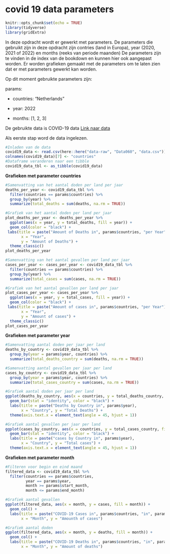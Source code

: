 # covid 19 data parameters

```r
knitr::opts_chunk$set(echo = TRUE)
library(tidyverse)
library(gridExtra)
```

In deze opdracht wordt er gewerkt met parameters. De parameters die gebruikt zijn in deze opdracht zijn contries (land in Europa), year (2020, 2021 of 2022) en months (reeks van periode maanden) De parameters zijn te vinden in de index van de bookdown en kunnen hier ook aangepast worden. Er worden grafieken gemaakt met de parameters om te laten zien dat er met parameters gewerkt kan worden. 

Op dit moment gebruikte parameters zijn:

params:

-   countries: "Netherlands"

-   year: 2022

-   months: [1, 2, 3]

De gebruikte data is COVID-19 data [Link naar data](https://www.ecdc.europa.eu/en/publications-data/data-daily-new-cases-covid-19-eueea-country)

Als eerste stap word de data ingelezen.

```r
#Inladen van de data 
covid19_data <- read.csv(here::here("data-raw", "Data060", "data.csv"))
colnames(covid19_data)[7] <- "countries"
#Dataframe veranderen naar een tibble
covid19_data_tbl <- as_tibble(covid19_data)
```

**Grafieken met parameter countries**

```r
#Samenvatting van het aantal doden per land per jaar 
deaths_per_year <- covid19_data_tbl %>%
  filter(countries == params$countries) %>% 
  group_by(year) %>%
  summarize(total_deaths = sum(deaths, na.rm = TRUE)) 

#Grafiek van het aantal doden per land per jaar 
plot_deaths_per_year <- deaths_per_year %>%  
  ggplot(aes(x = year, y = total_deaths, fill = year)) + 
  geom_col(color = "black") + 
 labs(title = paste("Amount of Deaths in", params$countries, "per Year"), 
       x = "Year", 
       y = "Amount of Deaths") + 
  theme_classic() 
plot_deaths_per_year

#Samenvatting van het aantal gevallen per land per jaar  
cases_per_year <- cases_per_year <- covid19_data_tbl %>%
  filter(countries == params$countries) %>% 
  group_by(year) %>%
  summarize(total_cases = sum(cases, na.rm = TRUE)) 

#Grafiek van het aantal gevallen per land per jaar 
plot_cases_per_year <- cases_per_year %>%  
  ggplot(aes(x = year, y = total_cases, fill = year)) + 
  geom_col(color = "black") + 
 labs(title = paste("Amount of cases in", params$countries, "per Year"), 
       x = "Year", 
       y = "Amount of cases") + 
  theme_classic() 
plot_cases_per_year 
```

**Grafieken met parameter year**

```r
#Samenvatting aantal doden per jaar per land 
deaths_by_country <- covid19_data_tbl %>%
  group_by(year = params$year, countries) %>%
  summarize(total_deaths_country = sum(deaths, na.rm = TRUE))

#Samenvatting aantal gevallen per jaar per land 
cases_by_country <- covid19_data_tbl %>%
  group_by(year = params$year, countries) %>%
  summarize(total_cases_country = sum(cases, na.rm = TRUE))

#Grafiek aantal doden per jaar per land 
ggplot(deaths_by_country, aes(x = countries, y = total_deaths_country, fill = countries)) +
  geom_bar(stat = "identity", color = "black") +
  labs(title = paste("Deaths by Country in", params$year),
       x = "Country", y = "Total Deaths") + 
  theme(axis.text.x = element_text(angle = 45, hjust = 1))

#Grafiek aantal gevallen per jaar per land 
ggplot(cases_by_country, aes(x = countries, y = total_cases_country, fill = countries)) +
  geom_bar(stat = "identity", color = "black") +
  labs(title = paste("cases by Country in", params$year),
       x = "Country", y = "Total cases") + 
  theme(axis.text.x = element_text(angle = 45, hjust = 1))
```

**Grafieken met parameter month**

```r
#Filteren voor begin en eind maand
filtered_data <- covid19_data_tbl %>%
  filter(countries == params$countries,
         year == params$year,
         month >= params$start_month,
         month <= params$end_month)

#Grafiek aantal gevallen 
ggplot(filtered_data, aes(x = month, y = cases, fill = month)) +
  geom_col() +
  labs(title = paste("COVID-19 Cases in", params$countries, "in", params$year),
       x = "Month", y = "Amounth of cases")

#Grafiek aantal doden 
ggplot(filtered_data, aes(x = month, y = deaths, fill = month)) +
  geom_col() +
  labs(title = paste("COVID-19 Deaths in", params$countries, "in", params$year),
       x = "Month", y = "Amount of deaths")
```
